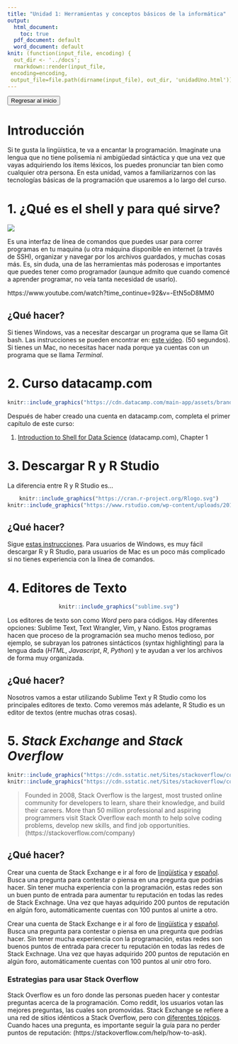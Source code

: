 ```yaml
---
title: "Unidad 1: Herramientas y conceptos básicos de la informática"
output:
  html_document:
    toc: true
  pdf_document: default
  word_document: default
knit: (function(input_file, encoding) {
  out_dir <- '../docs';
  rmarkdown::render(input_file,
 encoding=encoding,
 output_file=file.path(dirname(input_file), out_dir, 'unidadUno.html'))})
---
```


<a href="index.html">
<button type="button" class="btn btn-primary">Regresar al inicio</button>
</a>

<script>
   $(document).ready(function() {
     $head = $('#header');
     $head.prepend('<img src=\"http://www.posgrado.unam.mx/linguistica/img/cabecera.png\" style=\"float: right;\"/>')
   });
</script>

# Introducción
Si te gusta la lingüística, te va a encantar la programación. Imagínate una lengua que no tiene polisemia ni ambigüedad sintáctica y que una vez que vayas adquiriendo los ítems léxicos, los puedes pronunciar tan bien como cualquier otra persona. En esta unidad, vamos a familiarizarnos con las tecnologías básicas de la programación que usaremos a lo largo del curso.

# 1. ¿Qué es el **shell** y para qué sirve?
![](./icons/terminal.png)

Es una interfaz de línea de comandos que puedes usar para correr programas en tu maquina (u otra máquina disponible en internet (a través de SSH), organizar y navegar por los archivos guardados, y muchas cosas más. Es, sin duda, una de las herramientas más poderosas e importantes que puedes tener como programador (aunque admito que cuando comencé a aprender programar, no veía tanta necesidad de usarlo).



https://www.youtube.com/watch?time_continue=92&v=-EtN5oD8MM0

## ¿Qué hacer?
Si tienes Windows, vas a necesitar descargar un programa que se llama Git bash. Las instrucciones se pueden encontrar en: [este video](https://www.youtube.com/watch?v=UQZvV6VTlGQ). (50 segundos). Si tienes un Mac, no necesitas hacer nada porque ya cuentas con un programa que se llama *Terminal*.

# 2. Curso datacamp.com
```r
knitr::include_graphics("https://cdn.datacamp.com/main-app/assets/brand/logos/DataCamp_Horizontal_CMYK-6182801ee29c9b9e380044bb930f3c18029987c1992648b7600051dd779b0868.png")
```


Después de haber creado una cuenta en datacamp.com, completa el primer capítulo de este curso:

1. [Introduction to Shell for Data Science](https://www.datacamp.com/courses/introduction-to-shell-for-data-science) (datacamp.com), Chapter 1


# 3. Descargar R y R Studio
La diferencia entre R y R Studio es...

<center>

```r
knitr::include_graphics("https://cran.r-project.org/Rlogo.svg")
knitr::include_graphics("https://www.rstudio.com/wp-content/uploads/2018/10/RStudio-Logo.png")
```

</center>

## ¿Qué hacer?
Sigue [estas instrucciones](https://www.datacamp.com/community/tutorials/installing-R-windows-mac-ubuntu). Para usuarios de Windows, es muy fácil descargar R y R Studio, para usuarios de Mac es un poco más complicado si no tienes experiencia con la línea de comandos.

# 4. Editores de Texto

<center>
```r
knitr::include_graphics("sublime.svg")
```
</center>

Los editores de texto son como *Word* pero para códigos. Hay diferentes opciones: Sublime Text, Text Wrangler, Vim, y Nano. Estos programas hacen que proceso de la programación sea mucho menos tedioso, por ejemplo, se subrayan los patrones sintácticos (syntax highlighting) para la lengua dada (*HTML*, *Javascript*, *R*, *Python*) y te ayudan a ver los archivos de forma muy organizada.

## ¿Qué hacer?
Nosotros vamos a estar utilizando Sublime Text y R Studio como los principales editores de texto. Como veremos más adelante, R Studio es un editor de textos (entre muchas otras cosas).

# 5. *Stack Exchange* and *Stack Overflow*

<center>
```r
knitr::include_graphics("https://cdn.sstatic.net/Sites/stackoverflow/company/img/logos/se/se-logo.png?v=dd7153fcc7fa")
knitr::include_graphics("https://cdn.sstatic.net/Sites/stackoverflow/company/img/logos/so/so-logo.png?v=9c558ec15d8a")
```

</center>

> Founded in 2008, Stack Overflow is the largest, most trusted online community for developers to learn, share their knowledge, and build their careers. More than 50 million professional and aspiring programmers visit Stack Overflow each month to help solve coding problems, develop new skills, and find job opportunities. (https://stackoverflow.com/company)

## ¿Qué hacer?
Crear una cuenta de Stack Exchange e ir al foro de [lingüística](https://linguistics.stackexchange.com/) y [español](https://spanish.stackexchange.com/). Busca una pregunta para contestar o piensa en una pregunta que podrías hacer. Sin tener mucha experiencia con la programación, estas redes son un buen punto de entrada para aumentar tu reputación en todas las redes de Stack Exchnage. Una vez que hayas adquirido 200 puntos de reputación en algún foro, automáticamente cuentas con 100 puntos al unirte a otro.






Crear una cuenta de Stack Exchange e ir al foro de [lingüística](https://linguistics.stackexchange.com/) y [español](https://spanish.stackexchange.com/). Busca una pregunta para contestar o piensa en una pregunta que podrías hacer. Sin tener mucha experiencia con la programación, estas redes son buenos puntos de entrada para crecer tu reputación en todas las redes de Stack Exchnage. Una vez que hayas adquirido 200 puntos de reputación en algún foro, automáticamente cuentas con 100 puntos al unir otro foro.

### Estrategias para usar Stack Overflow
Stack Overflow es un foro donde las personas pueden hacer y contestar preguntas acerca de la programación. Como reddit, los usuarios votan las mejores preguntas, las cuales son promovidas. Stack Exchange se refiere a una red de sitios idénticos a Stack Overflow, pero con [diferentes tópicos](https://stackexchange.com/sites#). Cuando haces una pregunta, es importante seguir la guía para no perder puntos de reputación: (https://stackoverflow.com/help/how-to-ask).
